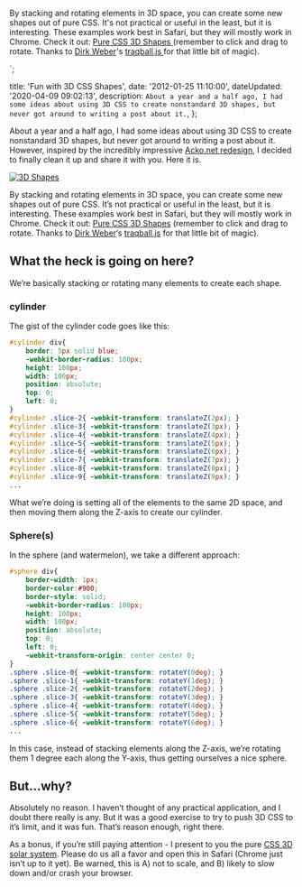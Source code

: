 
<p>By stacking and rotating elements in 3D space, you can create some new shapes out of pure CSS. It's not practical or useful in the least, but it is interesting. These examples work best in Safari, but they will mostly work in Chrome. Check it out: <a href="https://codepen.io/danieltott/project/editor/XwGzRV">Pure CSS 3D Shapes </a>(remember to click and drag to rotate. Thanks to <a href="http://www.eleqtriq.com/">Dirk Weber</a>'s <a href="http://www.eleqtriq.com/2011/11/traqball-2-0/">traqball.js </a> for that little bit of magic). </p>`;


  title: 'Fun with 3D CSS Shapes',
  date: '2012-01-25 11:10:00',
  dateUpdated: '2020-04-09 09:02:13',
  description: `About a year and a half ago, I had some ideas about using 3D CSS to create nonstandard 3D shapes, but never got around to writing a post about it.`,
};

About a year and a half ago, I had some ideas about using 3D CSS to create nonstandard 3D shapes, but never got around to writing a post about it. However, inspired by the incredibly impressive [Acko.net redesign](http://acko.net/blog/making-love-to-webkit/), I decided to finally clean it up and share it with you. Here it is.

<a href="https://codepen.io/danieltott/project/editor/XwGzRV">
  <Image src={img3dshapes} alt="3D Shapes" />
</a>

By stacking and rotating elements in 3D space, you can create some new shapes out of pure CSS. It’s not practical or useful in the least, but it is interesting. These examples work best in Safari, but they will mostly work in Chrome. Check it out: [Pure CSS 3D Shapes](https://codepen.io/danieltott/project/editor/XwGzRV) (remember to click and drag to rotate. Thanks to [Dirk Weber](http://www.eleqtriq.com/)‘s [traqball.js](http://www.eleqtriq.com/2011/11/traqball-2-0/) for that little bit of magic).

## What the heck is going on here?

We’re basically stacking or rotating many elements to create each shape.

### cylinder

The gist of the cylinder code goes like this:

```css
#cylinder div{
	border: 5px solid blue;
	-webkit-border-radius: 100px;
	height: 100px;
	width: 100px;
	position: absolute;
	top: 0;
	left: 0;
}
#cylinder .slice-2{ -webkit-transform: translateZ(2px); }
#cylinder .slice-3{ -webkit-transform: translateZ(3px); }
#cylinder .slice-4{ -webkit-transform: translateZ(4px); }
#cylinder .slice-5{ -webkit-transform: translateZ(5px); }
#cylinder .slice-6{ -webkit-transform: translateZ(6px); }
#cylinder .slice-7{ -webkit-transform: translateZ(7px); }
#cylinder .slice-8{ -webkit-transform: translateZ(8px); }
#cylinder .slice-9{ -webkit-transform: translateZ(9px); }
...
```

What we’re doing is setting all of the elements to the same 2D space, and then moving them along the Z-axis to create our cylinder.

### Sphere(s)

In the sphere (and watermelon), we take a different approach:

```css
#sphere div{
	border-width: 1px;
	border-color:#900;
	border-style: solid;
	-webkit-border-radius: 100px;
	height: 100px;
	width: 100px;
	position: absolute;
	top: 0;
	left: 0;
	-webkit-transform-origin: center center 0;
}
.sphere .slice-0{ -webkit-transform: rotateY(0deg); }
.sphere .slice-1{ -webkit-transform: rotateY(1deg); }
.sphere .slice-2{ -webkit-transform: rotateY(2deg); }
.sphere .slice-3{ -webkit-transform: rotateY(3deg); }
.sphere .slice-4{ -webkit-transform: rotateY(4deg); }
.sphere .slice-5{ -webkit-transform: rotateY(5deg); }
.sphere .slice-6{ -webkit-transform: rotateY(6deg); }
...
```

In this case, instead of stacking elements along the Z-axis, we’re rotating them 1 degree each along the Y-axis, thus getting ourselves a nice sphere.

## But…why?

Absolutely no reason. I haven’t thought of any practical application, and I doubt there really is any. But it was a good exercise to try to push 3D CSS to it’s limit, and it was fun. That’s reason enough, right there.

As a bonus, if you’re still paying attention - I present to you the pure [CSS 3D solar system](http://x.danott.dev/3d/solar-system.html). Please do us all a favor and open this in Safari (Chrome just isn’t up to it yet). Be warned, this is A) not to scale, and B) likely to slow down and/or crash your browser.

